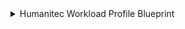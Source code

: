 <details>
<summary>Humanitec Workload Profile Blueprint</summary>

```json showLineNumbers

{
  "identifier": "humanitecWorkload",
  "title": "Workload",
  "icon": "Cluster",
  "schema": {
    "properties": {
      "description": {
        "title": "Description",
        "description": "A short description of the workload",
        "type": "string",
        "icon": "DefaultProperty"
      },
      "version": {
        "title": "Workload Version",
        "type": "string",
        "icon": "DefaultProperty",
        "description": "The workload version"
      },
      "createdAt": {
        "title": "Creation Date",
        "type": "string",
        "format": "date-time",
        "description": "The date and time when the workload was created."
      },
      "specDefinition": {
        "title": "Specification Definition",
        "type": "object",
        "description": "The workload spec definition",
        "icon": "DefaultProperty"
      }
    },
    "required": []
  },
  "mirrorProperties": {},
  "calculationProperties": {},
  "aggregationProperties": {},
  "relations": {
    "application": {
      "title": "Application",
      "target": "humanitecApplication",
      "required": false,
      "many": true
    }
  }
}
```
</details>